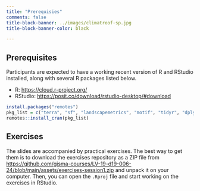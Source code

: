 ```yaml
---
title: "Prerequisies"
comments: false
title-block-banner: ../images/climatroof-sp.jpg
title-block-banner-color: black

---
```




## Prerequisites

Participants are expected to have a working recent version of R and RStudio installed, along with several R packages listed below.

- R: <https://cloud.r-project.org/>
- RStudio: <https://posit.co/download/rstudio-desktop/#download>

```r
install.packages("remotes")
pkg_list = c("terra", "sf", "landscapemetrics", "motif", "tidyr", "dplyr")
remotes::install_cran(pkg_list)
```

## Exercises

The slides are accompanied by practical exercises.
The best way to get them is to download the exercises repository as a ZIP file from <https://github.com/gisma-courses/LV-19-d19-006-24/blob/main/assets/exercises-session1.zip> and unpack it on your computer.
Then, you can open the `.Rproj` file and start working on the exercises in RStudio.
